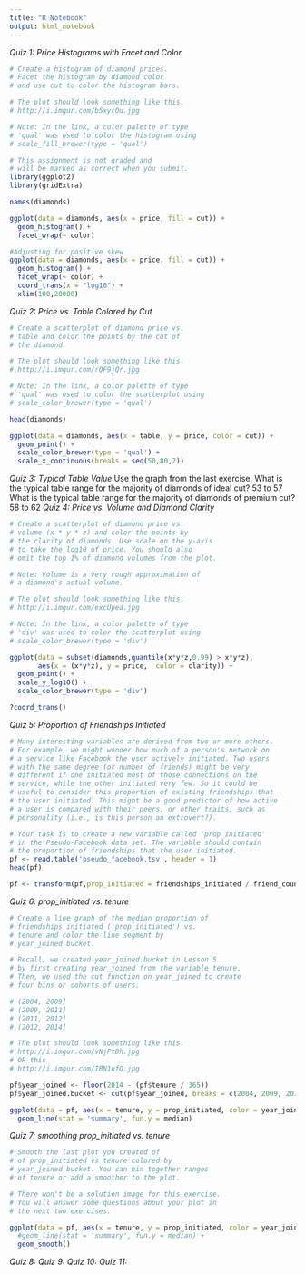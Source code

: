 ```yaml
---
title: "R Notebook"
output: html_notebook
---
```


*Quiz 1: Price Histograms with Facet and Color*
```r
# Create a histogram of diamond prices.
# Facet the histogram by diamond color
# and use cut to color the histogram bars.

# The plot should look something like this.
# http://i.imgur.com/b5xyrOu.jpg

# Note: In the link, a color palette of type
# 'qual' was used to color the histogram using
# scale_fill_brewer(type = 'qual')

# This assignment is not graded and
# will be marked as correct when you submit.
library(ggplot2)
library(gridExtra)

names(diamonds)

ggplot(data = diamonds, aes(x = price, fill = cut)) + 
  geom_histogram() + 
  facet_wrap(~ color)

#Adjusting for positive skew
ggplot(data = diamonds, aes(x = price, fill = cut)) + 
  geom_histogram() + 
  facet_wrap(~ color) +
  coord_trans(x = "log10") + 
  xlim(100,20000)

```

*Quiz 2: Price vs. Table Colored by Cut*
```r
# Create a scatterplot of diamond price vs.
# table and color the points by the cut of
# the diamond.

# The plot should look something like this.
# http://i.imgur.com/rQF9jQr.jpg

# Note: In the link, a color palette of type
# 'qual' was used to color the scatterplot using
# scale_color_brewer(type = 'qual')

head(diamonds)

ggplot(data = diamonds, aes(x = table, y = price, color = cut)) +
  geom_point() +
  scale_color_brewer(type = 'qual') +
  scale_x_continuous(breaks = seq(50,80,2))

```

*Quiz 3: Typical Table Value*
Use the graph from the last exercise.
What is the typical table range for the majority of diamonds of ideal cut?
53 to 57
What is the typical table range for the majority of diamonds of premium cut?
58 to 62
*Quiz 4: Price vs. Volume and Diamond Clarity*
```r
# Create a scatterplot of diamond price vs.
# volume (x * y * z) and color the points by
# the clarity of diamonds. Use scale on the y-axis
# to take the log10 of price. You should also
# omit the top 1% of diamond volumes from the plot.

# Note: Volume is a very rough approximation of
# a diamond's actual volume.

# The plot should look something like this.
# http://i.imgur.com/excUpea.jpg

# Note: In the link, a color palette of type
# 'div' was used to color the scatterplot using
# scale_color_brewer(type = 'div')

ggplot(data = subset(diamonds,quantile(x*y*z,0.99) > x*y*z), 
       aes(x = (x*y*z), y = price,  color = clarity)) +
  geom_point() +
  scale_y_log10() +
  scale_color_brewer(type = 'div')

?coord_trans()

```

*Quiz 5: Proportion of Friendships Initiated*
```r
# Many interesting variables are derived from two or more others.
# For example, we might wonder how much of a person's network on
# a service like Facebook the user actively initiated. Two users
# with the same degree (or number of friends) might be very
# different if one initiated most of those connections on the
# service, while the other initiated very few. So it could be
# useful to consider this proportion of existing friendships that
# the user initiated. This might be a good predictor of how active
# a user is compared with their peers, or other traits, such as
# personality (i.e., is this person an extrovert?).

# Your task is to create a new variable called 'prop_initiated'
# in the Pseudo-Facebook data set. The variable should contain
# the proportion of friendships that the user initiated.
pf <- read.table('pseudo_facebook.tsv', header = 1)
head(pf)

pf <- transform(pf,prop_initiated = friendships_initiated / friend_count)
```

*Quiz 6: prop_initiated vs. tenure*
```r
# Create a line graph of the median proportion of
# friendships initiated ('prop_initiated') vs.
# tenure and color the line segment by
# year_joined.bucket.

# Recall, we created year_joined.bucket in Lesson 5
# by first creating year_joined from the variable tenure.
# Then, we used the cut function on year_joined to create
# four bins or cohorts of users.

# (2004, 2009]
# (2009, 2011]
# (2011, 2012]
# (2012, 2014]

# The plot should look something like this.
# http://i.imgur.com/vNjPtDh.jpg
# OR this
# http://i.imgur.com/IBN1ufQ.jpg

pf$year_joined <- floor(2014 - (pf$tenure / 365))
pf$year_joined.bucket <- cut(pf$year_joined, breaks = c(2004, 2009, 2011, 2012, 2014))

ggplot(data = pf, aes(x = tenure, y = prop_initiated, color = year_joined.bucket)) +
  geom_line(stat = 'summary', fun.y = median)
```

*Quiz 7: smoothing prop_initiated vs. tenure*
```r
# Smooth the last plot you created of
# of prop_initiated vs tenure colored by
# year_joined.bucket. You can bin together ranges
# of tenure or add a smoother to the plot.

# There won't be a solution image for this exercise.
# You will answer some questions about your plot in
# the next two exercises.

ggplot(data = pf, aes(x = tenure, y = prop_initiated, color = year_joined.bucket)) +
  #geom_line(stat = 'summary', fun.y = median) +
  geom_smooth()
```

*Quiz 8: *
*Quiz 9: *
*Quiz 10: *
*Quiz 11: *